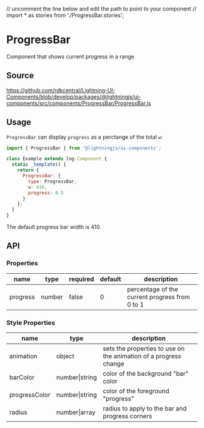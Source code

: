 ﻿<!--
  Copyright 2023 Comcast Cable Communications Management, LLC

  Licensed under the Apache License, Version 2.0 (the "License");
  you may not use this file except in compliance with the License.
  You may obtain a copy of the License at

  http://www.apache.org/licenses/LICENSE-2.0

  Unless required by applicable law or agreed to in writing, software
  distributed under the License is distributed on an "AS IS" BASIS,
  WITHOUT WARRANTIES OR CONDITIONS OF ANY KIND, either express or implied.
  See the License for the specific language governing permissions and
  limitations under the License.

  SPDX-License-Identifier: Apache-2.0
-->

// uncomment the line below and edit the path to point to your component
// import * as stories from './ProgressBar.stories';

# ProgressBar

Component that shows current progress in a range

## Source

https://github.com/rdkcentral/Lightning-UI-Components/blob/develop/packages/@lightningjs/ui-components/src/components/ProgressBar/ProgressBar.js

## Usage

`ProgressBar` can display `progress` as a perctange of the total `w`:

```js
import { ProgressBar } from '@lightningjs/ui-components';

class Example extends lng.Component {
  static _template() {
    return {
      ProgressBar: {
        type: ProgressBar,
        w: 410,
        progress: 0.5
      }
    };
  }
}
```

<Canvas>
  <Story id="utilities-progressbar--progress-bar" />
</Canvas>

The default progress bar width is 410.

## API

### Properties

| name     | type   | required | default | description                                    |
| -------- | ------ | -------- | ------- | ---------------------------------------------- |
| progress | number | false    | 0       | percentage of the current progress from 0 to 1 |

### Style Properties

| name          | type           | description                                                      |
| ------------- | -------------- | ---------------------------------------------------------------- |
| animation     | object         | sets the properties to use on the animation of a progress change |
| barColor      | number\|string | color of the background "bar" color                              |
| progressColor | number\|string | color of the foreground "progress"                               |
| radius        | number\|array  | radius to apply to the bar and progress corners                  |
